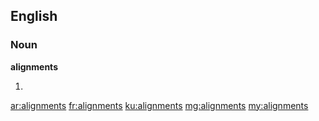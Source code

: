 ==English==

===Noun===
'''alignments'''

# {{plural of|alignment}}

[[ar:alignments]]
[[fr:alignments]]
[[ku:alignments]]
[[mg:alignments]]
[[my:alignments]]